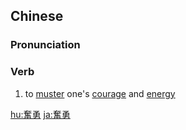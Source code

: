 {{also|奋勇}}
==Chinese==
{{zh-forms|s=奋勇}}

===Pronunciation===
{{zh-pron
|m=fènyǒng
|c=fan5 jung5
|h=pfs=fun-yúng
|mn=hùn-ióng
|cat=v
}}

===Verb===
{{zh-verb}}

# to [[muster]] one's [[courage]] and [[energy]]

{{zh-cat|Advanced}}

[[hu:奮勇]]
[[ja:奮勇]]